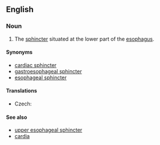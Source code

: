 ==English==
{{wikipedia|Cardia}}

===Noun===
{{en-noun|head=[[lower]] [[esophageal]] [[sphincter]]}}

# {{anatomy}} The [[sphincter]] situated at the lower part of the [[esophagus]].

====Synonyms====
* [[cardiac sphincter]]
* [[gastroesophageal sphincter]]
* [[esophageal sphincter]]

====Translations====
{{trans-top|sphincter}}
* Czech: {{t-|cs|dolní jícnový svěrač|m}}
{{trans-mid}}
{{trans-bottom}}

====See also====
* [[upper esophageal sphincter]]
* [[cardia]]